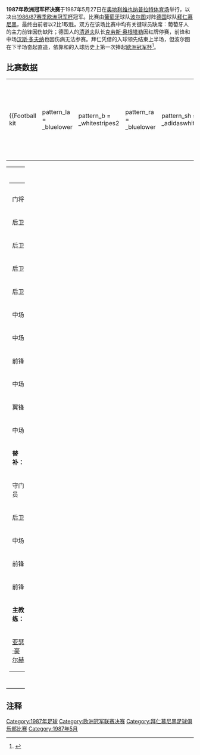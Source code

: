 {{Infobox football match
|            title = 1987年欧洲冠军杯决赛
|            image = 
|            event = [[1986/87赛季欧洲冠军杯|1986/87赛季欧洲冠军杯]]
|            team1 = [[波尔图足球俱乐部|波尔图]]
| team1association = {{flagicon|POR|size=30px}}
|       team1score = 2
|            team2 = [[拜仁慕尼黑|拜仁慕尼黑]]
| team2association = {{flagicon|FRG|size=30px}}
|       team2score = 1
|             date = 1987年5月27日
|          details = 
|          stadium = [[恩斯特·哈佩尔球场|普拉特体育场]]
|             city = [[维也纳|维也纳]]
|          referee = [[阿列西斯·邦内|阿列西斯·邦内]]（[[比利時足球協會|比利时]]）
|       attendance = 62,000
|         previous = [[1986年欧洲冠军杯决赛|1986]]
|             next = [[1988年欧洲冠军杯决赛|1988]]
}}
'''1987年欧洲冠军杯决赛'''于1987年5月27日在[[奥地利|奥地利]][[维也纳|维也纳]][[恩斯特·哈佩尔球场|普拉特体育场]]举行，以决出[[1986/87赛季欧洲冠军杯|1986/87赛季欧洲冠军杯]]冠军。比赛由[[葡萄牙|葡萄牙]]球队[[波尔图足球俱乐部|波尔图]]对阵[[德国|德国]]球队[[拜仁慕尼黑|拜仁慕尼黑]]，最终由前者以2比1取胜。双方在该场比赛中均有关键球员缺席：葡萄牙人的主力前锋{{link-en|费尔南多·戈麦斯|Fernando Gomes (footballer)}}因伤缺阵；德国人的[[清道夫_(足球)|清道夫]]队长[[克劳斯·奥根塔勒|克劳斯·奥根塔勒]]因红牌停赛，前锋{{link-en|罗兰·沃尔法特|Roland Wohlfarth}}和中场[[汉斯·多夫纳|汉斯·多夫纳]]也因伤病无法参赛。拜仁凭借{{link-en|路德维希·克格尔|Ludwig Kögl}}的入球领先结束上半场，但波尔图在下半场奋起直追，依靠{{link-en|拉巴赫·马德耶尔|Rabah Madjer}}和{{link-en|华利|Juary}}的入球历史上第一次捧起[[欧洲冠军杯|欧洲冠军杯]]<ref>{{zh}}{{Cite web |url=http://cn.uefa.com/uefachampionsleague/season=1986/index.html |title=986/87：马德耶尔助波尔图捧杯 |work=UEFA |date=2010-05-17 |accessdate=2013-07-11 |deadurl=yes |archiveurl=https://web.archive.org/web/20140318023053/http://cn.uefa.com/uefachampionsleague/season%3D1986/index.html |archivedate=2014-03-18 }}</ref>。

==比赛数据==
{{footballbox
|date=1987年5月27日
|time=
|team1=[[波尔图足球俱乐部|波尔图]] {{flagicon|POR}}
|score=2–1
|report=
|team2={{flagicon|FRG}} [[拜仁慕尼黑|拜仁慕尼黑]]
|goals1=[[拉巴赫·马德耶尔|马德耶尔]] {{goal|77}}<br />[[华利|华利]] {{goal|81}}
|goals2=[[路德维希·克格尔|克格尔]] {{goal|25}}
|stadium=[[维也纳|维也纳]][[恩斯特·哈佩尔球场|普拉特体育场]]
|attendance=62,000
|referee=[[阿列西斯·邦内|阿列西斯·邦内]] ([[比利時足球協會|比利时]]) }}

{| width=92%
|-
|{{Football kit
 | pattern_la = _bluelower
 | pattern_b  = _whitestripes2
 | pattern_ra = _bluelower
 | pattern_sh = _adidaswhite
 | pattern_so = _3_stripes_blue
 | leftarm    = FFFFFF
 | body       = 0000FF
 | rightarm   = FFFFFF
 | shorts     = 0000FF
 | socks      = FFFFFF
 | title      = 波尔图
}}
|{{Football kit
 | pattern_la = _shoulder_stripes_white_stripes
 | pattern_b  = _3_stripes_vneck_white
 | pattern_ra = _shoulder_stripes_white_stripes
 | pattern_sh = _adidas_yellow
 | pattern_so = _3_stripes_white
 | leftarm    = DD0000
 | body       = DD0000
 | rightarm   = DD0000
 | shorts     = AAD0FF
 | socks      = DD0000
 | title      = 拜仁慕尼黑
}}
|}

{| width=100%
|valign="top" width=50%|
{| style=font-size:90% cellspacing=0 cellpadding=0
|colspan="4"|
|-
!width=40| !!width=25|
|-
|门将 ||'''1''' ||{{flagicon|POL}} [[约瑟夫·米纳尔茨伊克|约瑟夫·米纳尔茨伊克]]
|-
|后卫 ||'''2''' ||{{flagicon|POR}} [[若昂·多明戈斯·平托|若昂·平托]] [[File:Captain_sports.svg|15px]]
|-
|后卫 ||'''3''' ||{{flagicon|POR}} [[奥古斯托·伊纳西奥|奥古斯托·伊纳西奥]] || || {{suboff|66}}
|-
|后卫 ||'''4''' ||{{flagicon|POR}} [[爱德华多·路易斯|爱德华多·路易斯]]
|-
|后卫 ||'''5''' ||{{flagicon|BRA}} [[切尔索|切尔索]] || {{yel|61}}
|-
|中场 ||'''6''' ||{{flagicon|POR}} [[奎姆|奎姆]] || || {{suboff|46}}
|-
|中场 ||'''7''' ||{{flagicon|POR}} [[海梅·马加良斯|海梅·马加良斯]] || {{yel|35}}
|-
|前锋 ||'''8''' ||{{flagicon|ALG}} [[拉巴赫·马德耶尔|拉巴赫·马德耶尔]]
|-
|中场 ||'''9''' ||{{flagicon|POR}} [[安东尼奥·索萨|安东尼奥·索萨]] || {{yel|71}}
|-
|翼锋 ||'''10'''||{{flagicon|POR}} [[保罗·富特雷|保罗·富特雷]] 
|-
|中场 ||'''11'''||{{flagicon|POR}} [[安东尼奥·安德烈|安东尼奥·安德烈]]
|-
|colspan=3|'''替补：'''
|-
|守门员 ||'''12'''||{{flagicon|POR}} [[泽·贝托|泽·贝托]]
|-
|后卫 ||'''13'''||{{flagicon|POR}} [[若昂·费斯塔斯|若昂·费斯塔斯]]
|-
|中场 ||'''14'''||{{flagicon|POR}} [[安东尼奥·弗拉斯科|安东尼奥·弗拉斯科]] || || {{subon|66}} 
|-
|前锋 ||'''15'''||{{flagicon|BRA}} [[沃尔特·卡萨格兰德|沃尔特·卡萨格兰德]]
|-
|前锋 ||'''16'''||{{flagicon|BRA}} [[华利|华利]] || || {{subon|46}} 
|-
|colspan=3|'''主教练：'''
|-
|colspan=4|{{flagicon|POR}} [[亚瑟·豪尔赫|亚瑟·豪尔赫]]
|}
|valign="top"|
|valign="top" width="50%"|
{| style="font-size: 90%" cellspacing="0" cellpadding="0" align=center
|colspan="4"|
|-
!width=40| !!width=25|
|-
|守门员 ||'''1''' ||{{flagicon|BEL}} [[让-马里·普法夫|让-马里·普法夫]]
|-
|后卫 ||'''2''' ||{{flagicon|FRG}} [[赫尔穆特·温克霍费尔|赫尔穆特·温克霍费尔]] || {{yel|65}}
|-
|后卫 ||'''3''' ||{{flagicon|FRG}} [[汉斯·普夫吕格勒|汉斯·普夫吕格勒]]
|-
|后卫 ||'''4''' ||{{flagicon|FRG}} [[诺贝特·埃德|诺贝特·埃德]]
|-
|清道夫 ||'''5''' ||{{flagicon|GDR}} [[诺贝特·纳赫魏|诺贝特·纳赫魏]]
|-
|中场 ||'''6''' ||{{flagicon|FRG}} [[安德烈亚斯·布雷默|安德烈亚斯·布雷默]]
|-
|中场 ||'''7''' ||{{flagicon|FRG}} [[汉斯-迪特·弗里克|汉斯-迪特·弗里克]] || || {{suboff|82}}
|-
|中场 ||'''8'''||{{flagicon|FRG}} [[洛塔尔·马特乌斯|洛塔尔·马特乌斯]] [[File:Captain_sports.svg|15px]]
|-
|前锋 ||'''9''' ||{{flagicon|FRG}} [[迪特·赫内斯|迪特·赫内斯]]
|-
|翼锋 ||'''10'''||{{flagicon|FRG}} [[米夏埃尔·鲁梅尼格|米夏埃尔·鲁梅尼格]]
|-
|翼锋 ||'''11''' ||{{flagicon|FRG}} [[路德维希·克格尔|路德维希·克格尔]]
|-
|colspan=3|'''替补：'''
|-
|守门员 ||'''12'''||{{flagicon|FRG}} [[莱蒙德·奥曼|莱蒙德·奥曼]]
|-
|后卫 ||'''13'''||{{flagicon|FRG}} [[乌利·拜耳施密特|乌利·拜耳施密特]]
|-
|后卫 ||'''14'''||{{flagicon|FRG}} [[亚历山大·库谢拉|亚历山大·库谢拉]]
|-
|后卫 ||'''15'''||{{flagicon|FRG}} [[霍尔格·威尔默|霍尔格·威尔默]]
|-
|前锋 ||'''16'''||{{flagicon|DEN}} [[拉尔斯·伦德|拉尔斯·伦德]] || || {{subon|82}}
|-
|colspan=3|'''主教练'''
|-
|colspan=4|{{flagicon|FRG}} [[乌多·拉特克|乌多·拉特克]]
|}
|}

==注释==
{{reflist}}


{{歐洲冠軍聯賽球季}}

[[Category:1987年足球|Category:1987年足球]]
[[Category:欧洲冠军联赛决赛|Category:欧洲冠军联赛决赛]]
[[Category:拜仁慕尼黑足球俱乐部比赛|Category:拜仁慕尼黑足球俱乐部比赛]]
[[Category:1987年5月|Category:1987年5月]]
